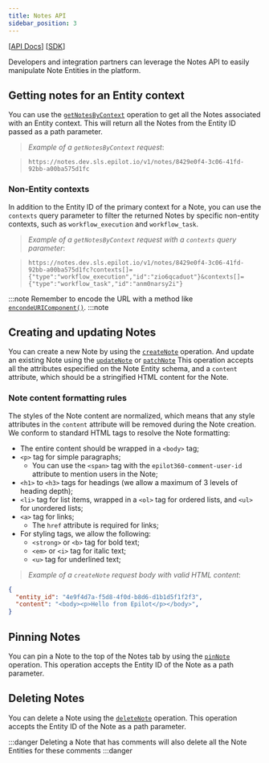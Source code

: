 ```yaml
---
title: Notes API
sidebar_position: 3
---
```


[[API Docs](/api/notes)] [[SDK](https://www.npmjs.com/package/@epilot/notes-client)]

Developers and integration partners can leverage the Notes API to easily manipulate Note Entities in the platform.

## Getting notes for an Entity context

You can use the [`getNotesByContext`](/api) operation to get all the Notes associated with an Entity context. This will return all the Notes from the Entity ID passed as a path parameter.

> *Example of a `getNotesByContext` request*:

> `https://notes.dev.sls.epilot.io/v1/notes/8429e0f4-3c06-41fd-92bb-a00ba575d1fc`

### Non-Entity contexts

In addition to the Entity ID of the primary context for a Note, you can use the `contexts` query parameter to filter the returned Notes by specific non-entity contexts, such as `workflow_execution` and `workflow_task`.

> *Example of a `getNotesByContext` request with a `contexts` query parameter*:

> `https://notes.dev.sls.epilot.io/v1/notes/8429e0f4-3c06-41fd-92bb-a00ba575d1fc?contexts[]={"type":"workflow_execution","id":"zio6qcaduot"}&contexts[]={"type":"workflow_task","id":"anm0narsy2i"}`

:::note
Remember to encode the URL with a method like [`encondeURIComponent()`](https://developer.mozilla.org/pt-BR/docs/Web/JavaScript/Reference/Global_Objects/encodeURIComponent).
:::note

## Creating and updating Notes

You can create a new Note by using the [`createNote`](/api/notes#tag/Notes/operation/createNote) operation. And update an existing Note using the [`updateNote`](/api) or [`patchNote`](/api) This operation accepts all the attributes especified on the Note Entity schema, and a `content` attribute, which should be a stringified HTML content for the Note.

### Note content formatting rules

The styles of the Note content are normalized, which means that any style attributes in the `content` attribute will be removed during the Note creation. We conform to standard HTML tags to resolve the Note formatting:

- The entire content should be wrapped in a `<body>` tag;
- `<p>` tag for simple paragraphs;
  - You can use the `<span>` tag with the `epilot360-comment-user-id` attribute to mention users in the Note;
- `<h1>` to `<h3>` tags for headings (we allow a maximum of 3 levels of heading depth);
- `<li>` tag for list items, wrapped in a `<ol>` tag for ordered lists, and `<ul>` for unordered lists;
- `<a>` tag for links;
  - The `href` attribute is required for links;
- For styling tags, we allow the following:
  - `<strong>` or `<b>` tag for bold text;
  - `<em>` or `<i>` tag for italic text;
  - `<u>` tag for underlined text;

> *Example of a `createNote` request body with valid HTML content*:
```json
{
  "entity_id": "4e9f4d7a-f5d8-4f0d-b8d6-d1b1d5f1f2f3",
  "content": "<body><p>Hello from Epilot</p></body>",
}
```

## Pinning Notes

You can pin a Note to the top of the Notes tab by using the [`pinNote`](/api/notes#tag/Notes/operation/pinNote) operation. This operation accepts the Entity ID of the Note as a path parameter.

## Deleting Notes

You can delete a Note using the [`deleteNote`](/api/notes#tag/Notes/operation/deleteNote) operation. This operation accepts the Entity ID of the Note as a path parameter.

:::danger
Deleting a Note that has comments will also delete all the Note Entities for these comments
:::danger
